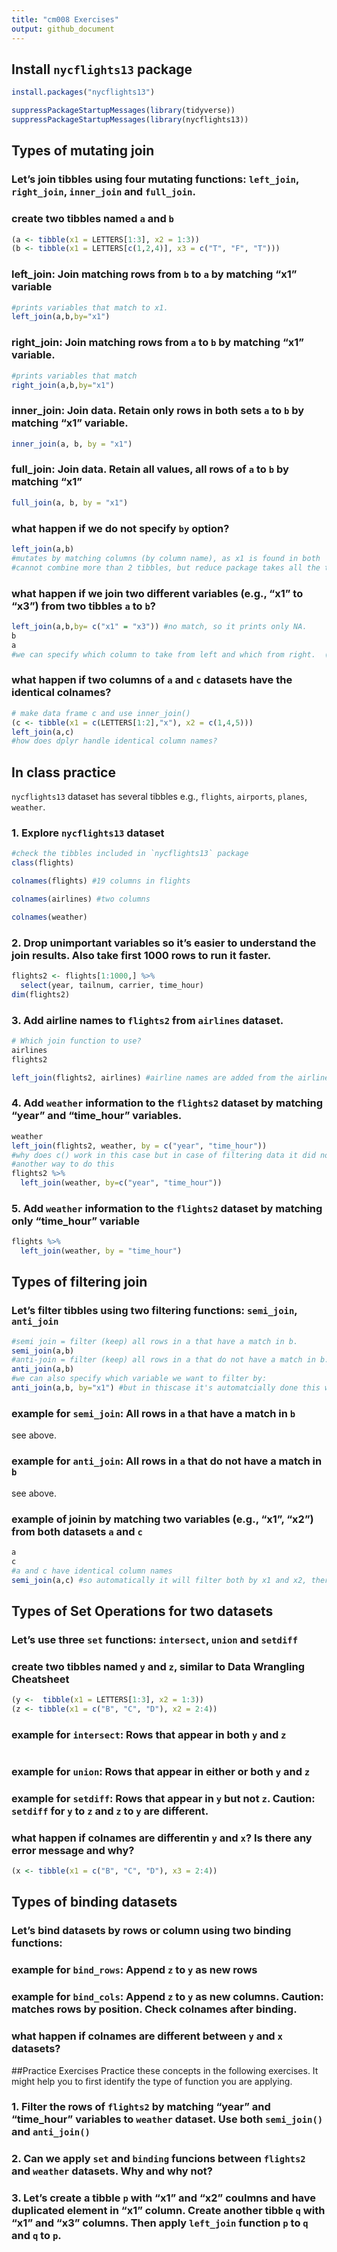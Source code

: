 ```yaml
---
title: "cm008 Exercises"
output: github_document
---
```


## Install `nycflights13` package

```r
install.packages("nycflights13")
```

```r
suppressPackageStartupMessages(library(tidyverse))
suppressPackageStartupMessages(library(nycflights13))
```

## Types of mutating join

### Let's join tibbles using four mutating functions:  `left_join`, `right_join`, `inner_join` and `full_join`.

### create two tibbles named `a` and `b`

```r
(a <- tibble(x1 = LETTERS[1:3], x2 = 1:3))
(b <- tibble(x1 = LETTERS[c(1,2,4)], x3 = c("T", "F", "T")))
```

### left_join: Join matching rows from `b` to `a` by matching "x1" variable

```r
#prints variables that match to x1.
left_join(a,b,by="x1")

```


### right_join: Join matching rows from `a` to `b` by matching "x1" variable.

```r
#prints variables that match 
right_join(a,b,by="x1")
```



### inner_join: Join data. Retain only rows in both sets `a` to `b` by matching "x1" variable.

```r
inner_join(a, b, by = "x1")
```


### full_join: Join data. Retain all values, all rows of `a` to `b` by matching "x1"

```r
full_join(a, b, by = "x1")
```


### what happen if we do not specify `by` option?

```r
left_join(a,b)
#mutates by matching columns (by column name), as x1 is found in both 
#cannot combine more than 2 tibbles, but reduce package takes all the tibbles and does this function in a loop.
```


### what happen if we join two different variables (e.g., "x1" to "x3") from two tibbles `a` to `b`?
```r
left_join(a,b,by= c("x1" = "x3")) #no match, so it prints only NA. 
b
a
#we can specify which column to take from left and which from right.  (see below?)
```



### what happen if two columns of `a` and `c` datasets have the identical colnames?

```r

# make data frame c and use inner_join()
(c <- tibble(x1 = c(LETTERS[1:2],"x"), x2 = c(1,4,5)))
left_join(a,c)
#how does dplyr handle identical column names?

```

## In class practice

`nycflights13` dataset has several tibbles e.g., `flights`, `airports`, `planes`, `weather`.

### 1. Explore `nycflights13` dataset

```r
#check the tibbles included in `nycflights13` package
class(flights)

colnames(flights) #19 columns in flights

colnames(airlines) #two columns

colnames(weather)
```

### 2. Drop unimportant variables so it's easier to understand the join results. Also take first 1000 rows to run it faster.

```r
flights2 <- flights[1:1000,] %>% 
  select(year, tailnum, carrier, time_hour)
dim(flights2)
```

### 3. Add airline names to `flights2` from `airlines` dataset.

```r
# Which join function to use?
airlines
flights2

left_join(flights2, airlines) #airline names are added from the airline dataset.  using left join we added airline names joined by carrier column. no need to specify as it automatically joins by common variable???

```

### 4. Add `weather` information to the `flights2` dataset by matching "year" and "time_hour" variables.

```r
weather
left_join(flights2, weather, by = c("year", "time_hour"))
#why does c() work in this case but in case of filtering data it did not work? 
#another way to do this
flights2 %>% 
  left_join(weather, by=c("year", "time_hour"))
```


### 5. Add `weather` information to the `flights2` dataset by matching only "time_hour" variable

```r
flights %>% 
  left_join(weather, by = "time_hour")
```


## Types of filtering join

### Let's filter tibbles using two filtering functions: `semi_join`, `anti_join` 

```r
#semi join = filter (keep) all rows in a that have a match in b. 
semi_join(a,b)
#anti-join = filter (keep) all rows in a that do not have a match in b.
anti_join(a,b)
#we can also specify which variable we want to filter by:
anti_join(a,b, by="x1") #but in thiscase it's automatcially done this way bc x1 is the only matching 
```


### example for `semi_join`: All rows in `a` that have a match in `b`

see above.

### example for `anti_join`: All rows in `a` that do not have a match in `b`

see above.

### example of joinin by matching two variables (e.g., "x1", "x2") from both datasets `a` and `c`

```r
a
c
#a and c have identical column names
semi_join(a,c) #so automatically it will filter both by x1 and x2, therefore keeping only row A, as this is the only one that matched in both variables x1 and x2. 
```


## Types of Set Operations for two datasets

### Let's use three `set` functions: `intersect`, `union` and `setdiff` 

### create two tibbles named `y` and `z`, similar to Data Wrangling Cheatsheet

```r
(y <-  tibble(x1 = LETTERS[1:3], x2 = 1:3))
(z <- tibble(x1 = c("B", "C", "D"), x2 = 2:4))
```

### example for `intersect`: Rows that appear in both `y` and `z`

```r

```


### example for `union`: Rows that appear in either or both `y` and `z`



### example for `setdiff`: Rows that appear in `y` but not `z`. __Caution:__ `setdiff` for `y` to `z` and `z` to `y` are different.



### what happen if colnames are differentin `y` and `x`? Is there any error message and why?

```r
(x <- tibble(x1 = c("B", "C", "D"), x3 = 2:4))

```

## Types of binding datasets

### Let's bind datasets by rows or column using two binding functions:

### example for `bind_rows`: Append `z` to `y` as new rows



### example for `bind_cols`: Append `z` to `y` as new columns. __Caution__: matches rows by position. Check colnames after binding.


### what happen if colnames are different between `y` and `x` datasets?


##Practice Exercises
Practice these concepts in the following exercises. It might help you to first identify the type of function you are applying.


### 1. Filter the rows of `flights2` by matching "year" and "time_hour" variables to `weather` dataset. Use both `semi_join()` and `anti_join()`



### 2. Can we apply `set` and `binding` funcions between `flights2` and `weather` datasets. Why and why not?


### 3. Let's create a tibble `p` with "x1" and "x2" coulmns and have duplicated element in "x1" column. Create another tibble `q` with "x1" and "x3" columns. Then apply `left_join` function `p` to `q` and `q` to `p`. 
